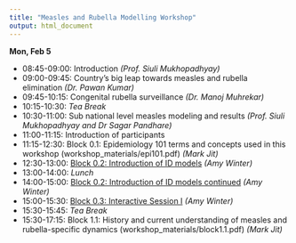 ```yaml
---
title: "Measles and Rubella Modelling Workshop"
output: html_document
---
```


**Mon, Feb 5**

* 08:45-09:00: Introduction _(Prof. Siuli Mukhopadhyay)_
* 09:00-09:45: Country's big leap towards measles and rubella elimination _(Dr. Pawan Kumar)_
* 09:45-10:15: Congenital rubella surveillance _(Dr. Manoj Muhrekar)_
* 10:15-10:30: *Tea Break*
* 10:30-11:00: Sub national level measles modeling and results _(Prof. Siuli Mukhopadhyay and Dr Sagar Pandhare)_
* 11:00-11:15: Introduction of participants
* 11:15-12:30: Block 0.1: Epidemiology 101 terms and concepts used in this workshop (workshop_materials/epi101.pdf) _(Mark Jit)_
* 12:30-13:00: [Block 0.2: Introduction of ID models](workshop_materials/introID.pdf) _(Amy Winter)_
* 13:00-14:00: *Lunch*
* 14:00-15:00: [Block 0.2: Introduction of ID models continued](workshop_materials/introID.pdf) _(Amy Winter)_
* 15:00-15:30: [Block 0.3: Interactive Session I](workshop_materials/IntSes1.pdf) _(Amy Winter)_
* 15:30-15:45: *Tea Break*
* 15:30-17:15: Block 1.1: History and current understanding of measles and rubella-specific dynamics (workshop_materials/block1.1.pdf) _(Mark Jit)_




